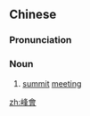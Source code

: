{{also|峰会}}
==Chinese==
{{zh-forms|s=峰会}}

===Pronunciation===
{{zh-pron
|m=fēnghuì
|c=fung1 wui6-2
|cat=n
}}

===Noun===
{{zh-noun}}

# [[summit]] [[meeting]]

[[zh:峰會]]